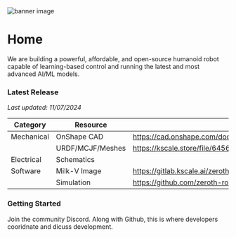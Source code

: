 
<Image src="/banner.png" alt="banner image" width={1000} height={500} />

# Home

We are building a powerful, affordable, and open-source humanoid robot capable of learning-based control and running the latest and most advanced AI/ML models.

### Latest Release

*Last updated: 11/07/2024*

| Category | Resource | Link |
| --- | --- | --- |
| Mechanical| OnShape CAD|https://cad.onshape.com/documents/b4672a7f8ce3947bd250f2c1/w/ff02744612b3ad395d4541a6/e/9772c11323fdee205b2ba4cc |
| | URDF/MCJF/Meshes | https://kscale.store/file/645662bfc79bde94 |
| Electrical | Schematics |  |
| Software | Milk-V Image | https://gitlab.kscale.ai/zeroth-robotics/OpenLCH-buildroot/-/jobs/928 |
| | Simulation | https://github.com/zeroth-robotics/sim |

### Getting Started

Join the community Discord. Along with Github, this is where developers cooridnate and dicuss development.

<br />
